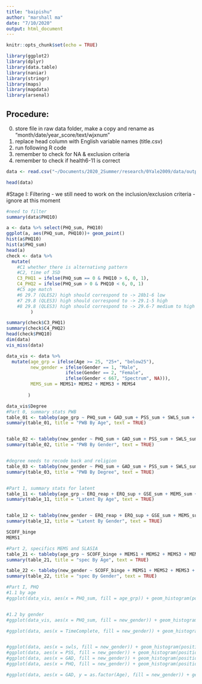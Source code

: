 ```yaml
---
title: "baipishu"
author: "marshall ma"
date: "7/10/2020"
output: html_document
---
```


```r
knitr::opts_chunk$set(echo = TRUE)
```
```r
library(ggplot2)
library(dplyr)
library(data.table)
library(naniar)
library(stringr)
library(maps)
library(mapdata)
library(arsenal)
```


## Procedure: 
0. store file in raw data folder, make a copy and rename as "month/date/year_score/text/wjxnum"
1. replace head column with English variable names (title.csv)
2. run following R code
3. remember to check for NA & exclusion criteria
4. remember to check if health6-11 is correct

```r
data <- read.csv("~/Documents/2020_2Summer/research/0Yale2009/data/output/bps_df0719_xm0719_v2.csv", comment.char="#", encoding = "UTF-8")

head(data)
```


#Stage I: Filtering
- we still need to work on the inclusion/exclusion criteria
- ignore at this moment
```r
#need to filter 
summary(data$PHQ10)

a <- data %>% select(PHQ_sum, PHQ10)
ggplot(a, aes(PHQ_sum, PHQ10))+ geom_point()
hist(a$PHQ10)
hist(a$PHQ_sum)
head(a)
check <- data %>%
  mutate(
    #C1 whether there is alternativng pattern
    #C2, time of 3SD
    C3_PHQ1 = ifelse(PHQ_sum == 0 & PHQ10 > 6, 0, 1),
    C4_PHQ2 = ifelse(PHQ_sum > 0 & PHQ10 < 6, 0, 1)
    #C5 age match
    #6 29.7 (QLES2) high should correspond to -> 28b1-6 low
    #7 29.8 (QLES3) high should correspond to -> 29.1-5 high
    #8 29.8 (QLES3) high should correspond to -> 29.6-7 medium to high
         )

summary(check$C3_PHQ1)
summary(check$C4_PHQ2)
head(check$PHQ10)
dim(data)
vis_miss(data)

```



```r
data_vis <- data %>% 
  mutate(age_grp = ifelse(Age >= 25, "25+", "below25"), 
         new_gender = ifelse(Gender == 1, "Male", 
                      ifelse(Gender == 2, "Female", 
                      ifelse(Gender < 667, "Spectrum", NA))), 
         MEMS_sum = MEMS1+ MEMS2 + MEMS3 + MEMS4
         
        )

data_vis$Degree
#Part 0, summary stats PWB
table_01 <- tableby(age_grp ~ PHQ_sum + GAD_sum + PSS_sum + SWLS_sum + QLES_sum + SCOFF_nervosa, data = data_vis)
summary(table_01, title = "PWB By Age", text = TRUE)


table_02 <- tableby(new_gender ~ PHQ_sum + GAD_sum + PSS_sum + SWLS_sum + QLES_sum + SCOFF_nervosa, data = data_vis)
summary(table_02, title = "PWB By Gender", text = TRUE)


#degree needs to recode back and religion
table_03 <- tableby(new_gender ~ PHQ_sum + GAD_sum + PSS_sum + SWLS_sum + QLES_sum + SCOFF_nervosa, data = data_vis)
summary(table_03, title = "PWB By Degree", text = TRUE)


#Part 1, summary stats for latent
table_11 <- tableby(age_grp ~ ERQ_reap + ERQ_sup + GSE_sum + MEMS_sum + SSSI_avg, data = data_vis)
summary(table_11, title = "Latent By Age", text = TRUE)


table_12 <- tableby(new_gender ~ ERQ_reap + ERQ_sup + GSE_sum + MEMS_sum + SSSI_avg, data = data_vis)
summary(table_12, title = "Latent By Gender", text = TRUE)

SCOFF_binge
MEMS1

#Part 2, specifics MEMS and SLASIA
table_21 <- tableby(age_grp ~ SCOFF_binge + MEMS1 + MEMS2 + MEMS3 + MEMS4 + SLASIA1, data = data_vis)
summary(table_21, title = "spec By Age", text = TRUE)

table_22 <- tableby(new_gender ~ SCOFF_binge + MEMS1 + MEMS2 + MEMS3 + MEMS4 + SLASIA1, data = data_vis)
summary(table_22, title = "spec By Gender", text = TRUE)

```

```r


#Part I, PHQ
#1.1 by age
#ggplot(data_vis, aes(x = PHQ_sum, fill = age_grp)) + geom_histogram(position = "dodge") 


#1.2 by gender
#ggplot(data_vis, aes(x = PHQ_sum, fill = new_gender)) + geom_histogram(position = "dodge") 


```

```r

#ggplot(data, aes(x = TimeComplete, fill = new_gender)) + geom_histogram(position = "dodge")


#ggplot(data, aes(x = swls, fill = new_gender)) + geom_histogram(position = "dodge")
#ggplot(data, aes(x = PSS, fill = new_gender)) + geom_histogram(position = "dodge")
#ggplot(data, aes(x = GAD, fill = new_gender)) + geom_histogram(position = "dodge")
#ggplot(data, aes(x = PHQ, fill = new_gender)) + geom_histogram(position = "dodge")

#ggplot(data, aes(x = GAD, y = as.factor(Age), fill = new_gender)) + geom_boxplot(position = "dodge")

```

